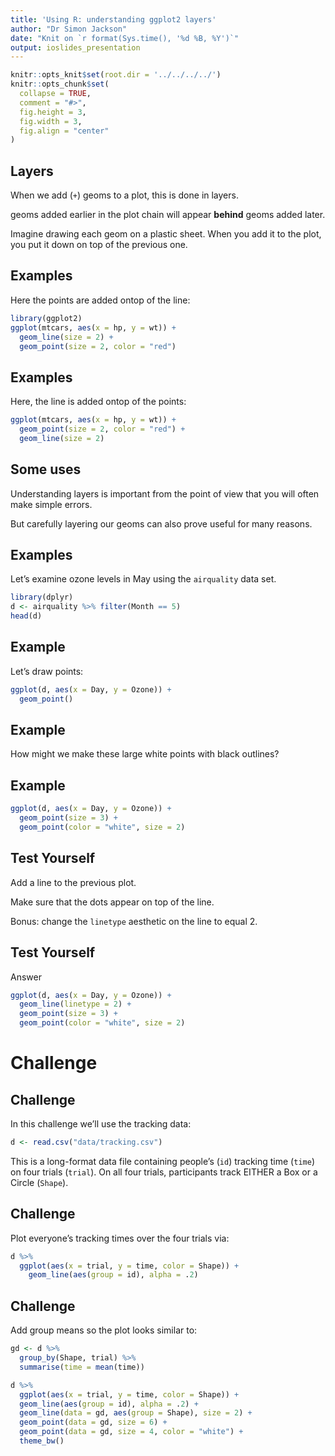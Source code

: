 ```yaml
---
title: 'Using R: understanding ggplot2 layers'
author: "Dr Simon Jackson"
date: "Knit on `r format(Sys.time(), '%d %B, %Y')`"
output: ioslides_presentation
---
```


```r
knitr::opts_knit$set(root.dir = '../../../../')
knitr::opts_chunk$set(
  collapse = TRUE,
  comment = "#>",
  fig.height = 3,
  fig.width = 3,
  fig.align = "center"
)
```

## Layers

When we add (`+`) geoms to a plot, this is done in layers.

geoms added earlier in the plot chain will appear **behind** geoms added later.

Imagine drawing each geom on a plastic sheet. When you add it to the plot, you put it down on top of the previous one.

## Examples

Here the points are added ontop of the line:

```r
library(ggplot2)
ggplot(mtcars, aes(x = hp, y = wt)) +
  geom_line(size = 2) + 
  geom_point(size = 2, color = "red")
```

## Examples

Here, the line is added ontop of the points:

```r
ggplot(mtcars, aes(x = hp, y = wt)) +
  geom_point(size = 2, color = "red") +
  geom_line(size = 2)
```

## Some uses

Understanding layers is important from the point of view that you will often make simple errors.

But carefully layering our geoms can also prove useful for many reasons.

## Examples

Let's examine ozone levels in May using the `airquality` data set.

```r
library(dplyr)
d <- airquality %>% filter(Month == 5)
head(d)
```


## Example

Let's draw points:

```r
ggplot(d, aes(x = Day, y = Ozone)) +
  geom_point()
```

## Example

How might we make these large white points with black outlines?

## Example

```r
ggplot(d, aes(x = Day, y = Ozone)) +
  geom_point(size = 3) +
  geom_point(color = "white", size = 2)
```

## Test Yourself

Add a line to the previous plot.

Make sure that the dots appear on top of the line.

Bonus: change the `linetype` aesthetic on the line to equal 2.

## Test Yourself

Answer

```r
ggplot(d, aes(x = Day, y = Ozone)) +
  geom_line(linetype = 2) +
  geom_point(size = 3) +
  geom_point(color = "white", size = 2)
```

# Challenge

## Challenge

In this challenge we'll use the tracking data:

```r
d <- read.csv("data/tracking.csv")
```

This is a long-format data file containing people's (`id`) tracking time (`time`) on four trials (`trial`). On all four trials, participants track EITHER a Box or a Circle (`Shape`).

## Challenge

Plot everyone's tracking times over the four trials via:

```r
d %>% 
  ggplot(aes(x = trial, y = time, color = Shape)) +
    geom_line(aes(group = id), alpha = .2)
```

## Challenge

Add group means so the plot looks similar to:

```r
gd <- d %>% 
  group_by(Shape, trial) %>% 
  summarise(time = mean(time))

d %>% 
  ggplot(aes(x = trial, y = time, color = Shape)) +
  geom_line(aes(group = id), alpha = .2) +
  geom_line(data = gd, aes(group = Shape), size = 2) +
  geom_point(data = gd, size = 6) +
  geom_point(data = gd, size = 4, color = "white") +
  theme_bw()
```

